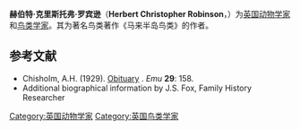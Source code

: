 '''赫伯特·克里斯托弗·罗宾逊'''（'''Herbert Christopher Robinson'''，{{bd|1874年|11月4日|1929年|6月|Robinson, Herbert}}）为[[英国|英国]][[动物学家|动物学家]]和[[鸟类学家|鸟类学家]]。其为著名鸟类著作《马来半岛鸟类》{{small|（''The Birds of the Malay Peninsula''）}}的作者。

== 参考文献 ==
{{refbegin|2}}
* Chisholm, A.H. (1929). [http://www.publish.csiro.au/?act=view_file&file_id=MU929156.pdf Obituary] {{Wayback|url=http://www.publish.csiro.au/?act=view_file&file_id=MU929156.pdf |date=20160304035518 }}. ''Emu'' '''29''': 158.
*Additional biographical information by J.S. Fox, Family History Researcher 
{{refend}}

{{Authority control}}
{{生物学家小作品}}

{{DEFAULTSORT:Herbert, Christopher}}

[[Category:英国动物学家|Category:英国动物学家]]
[[Category:英国鸟类学家|Category:英国鸟类学家]]